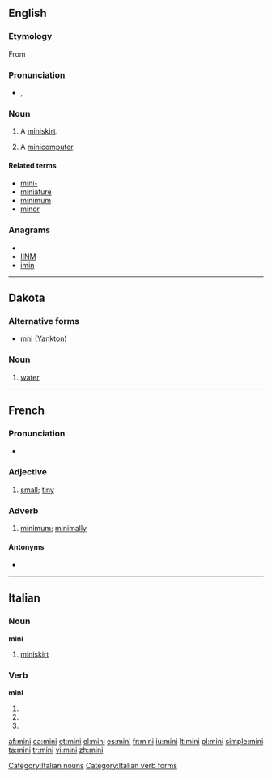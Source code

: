 {{also|Mini|mini-}}
==English==

===Etymology===
From {{term|mini-}}

===Pronunciation===
* {{a|UK}} {{IPA|/ˈmɪ.ni/}}, {{SAMPA|/"mI.ni/}}

===Noun===
{{en-noun}}

# A [[miniskirt]].
# {{dated}} A [[minicomputer]].

====Related terms====
* [[mini-]]
* [[miniature]]
* [[minimum]]
* [[minor]]

===Anagrams===
* {{alphagram|iimn}}
* [[IINM#English|IINM]]
* [[imin#English|imin]]

----

==Dakota==

===Alternative forms===
* [[mni]] (Yankton)

===Noun===
{{infl|dak|noun}}

# [[water]]

----

==French==

===Pronunciation===
* {{IPA|/mi.ni/|lang=fr}}

===Adjective===
{{fr-adj}}

# [[small]]; [[tiny]]

===Adverb===
{{fr-adv}}

# {{colloquial|lang=fr}} [[minimum]]; [[minimally]]

====Antonyms====
* {{l|fr|maxi}}

----

==Italian==

===Noun===
'''mini''' {{f|inv}}

# [[miniskirt]]

===Verb===
'''mini'''

# {{conjugation of|minare||2|s|pres|ind|lang=it}}
# {{form of|[[first-person|First-person]] singular, second-person singular and [[third-person]] singular [[present subjunctive]]|minare|lang=it}}
# {{conjugation of|minare||3|s|imp|lang=it}}

[[Category:Italian nouns]]
[[Category:Italian verb forms]]

[[af:mini]]
[[ca:mini]]
[[et:mini]]
[[el:mini]]
[[es:mini]]
[[fr:mini]]
[[iu:mini]]
[[lt:mini]]
[[pl:mini]]
[[simple:mini]]
[[ta:mini]]
[[tr:mini]]
[[vi:mini]]
[[zh:mini]]
